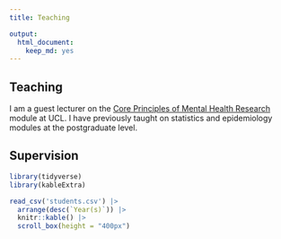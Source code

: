 ```yaml
---
title: Teaching

output:
  html_document:
    keep_md: yes
---
```

## Teaching
I am a guest lecturer on the [Core Principles of Mental Health Research](https://www.ucl.ac.uk/module-catalogue/modules/core-principles-of-mental-health-research-PSBS0002) module at UCL. I have previously taught on statistics and epidemiology modules at the postgraduate level. 

## Supervision
```r
library(tidyverse)
library(kableExtra)

read_csv('students.csv') |> 
  arrange(desc(`Year(s)`)) |> 
  knitr::kable() |> 
  scroll_box(height = "400px")
```
